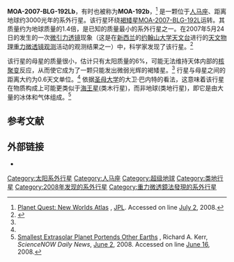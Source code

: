 {{Infobox Planet
| bgcolour = #A0B0FF
| image = MOA-2007-BLG-192L.jpg
| caption = MOA-2007-BLG-192Lb的艺术想象图
| name = MOA-2007-BLG-192Lb
| parent star = yes
| star = MOA-2007-BLG-192L
| planet = 
| constell = 人马座
| distance = 3000±1000光年<ref name=xxx />
| RA = {{RA|18|08|04}}<ref name=encyc>{{cite web |url=http://exoplanet.eu/star.php?st=MOA-2007-BLG-192-L |title=Notes for star MOA-2007-BLG-192-L |accessdate=2008-06-16 |work=The Extrasolar Planets Encyclopaedia |publisher= |date= |deadurl=yes |archiveurl=https://web.archive.org/web/20080926011854/http://exoplanet.eu/star.php?st=MOA-2007-BLG-192-L |archivedate=2008-09-26 }}</ref>
| DEC = {{DEC|−27|09|00}}<ref name=encyc />
| class = 
| discovery = yes
| discovery_ref = 
| discoverer = 巴内特等人
| discovered = 2008年5月30日
| discovery_method = 微引力透镜
| semimajor = 0.62<sup>+0.22</sup><sub>−0.16</sub><ref name=xxx /> 天文单位
| semiminor = 
| orbital_circ = 
| eccentricity = 
| period = 
| inclination = 
| long_periastron = 
| time_periastron = 
| semi-amp =
| physical_characteristics = yes
| mean_radius = 
| density = 
| surface_grav = 
| mass = 3.3<sup>+4.9</sup><sub>−1.6</sub><ref name=xxx />[[地球质量|M<sub>⊕</sub>]]
| minimum_mass =
| single_temperature = 
| magnitude =
}}
{{Sky|18|08|04|-|27|09|00|3000}}
'''MOA-2007-BLG-192Lb'''，有时也被称为'''MOA-192b'''，<ref>[http://planetquest.jpl.nasa.gov/atlas/atlas_search.cfm Planet Quest: New Worlds Atlas] {{Wayback|url=http://planetquest.jpl.nasa.gov/atlas/atlas_search.cfm |date=20080701125126 }}, [[JPL|JPL]].  Accessed on line [[July_2|July 2]], 2008.</ref> 是一颗位于[[人马座|人马座]]、距离地球约3000光年的系外行星。该行星环绕[[褐矮星|褐矮星]][[MOA-2007-BLG-192L|MOA-2007-BLG-192L]]运转。其质量约为地球质量的1.4倍，是已知的质量最小的系外行星之一。在2007年5月24日的发生的一次[[微引力透镜|微引力透镜]]现象（这是在[[新西兰|新西兰]]的[[约翰山大学天文台|约翰山大学天文台]]进行的[[天文物理重力微透镜观测|天文物理重力微透镜观测]]活动的观测结果之一）中，科学家发现了该行星。<ref name=xxx>{{Citation | title=A Low-Mass Planet with a Possible Sub-Stellar-Mass Host in Microlensing Event MOA-2007-BLG-192 | journal=[[The_Astrophysical_Journal|The Astrophysical Journal]] | volume=684 | issue=1 | pages=663–683 | last=Bennett | first=D. P. | last2=Bond | first2=I. A. | last3=Udalski | first3=A. | display-authors=etal | year=2008 | doi=10.1086/589940 | bibcode=2008ApJ...684..663B|arxiv = 0806.0025 }}</ref>

该行星的母星的质量很小，估计只有太阳质量的6%，可能无法维持天体内部的[[核聚变|核聚变]]反应，从而使它成为了一颗只能发出微弱光辉的褐矮星。<ref name=snow /> 行星与母星之间的距离大约为0.6天文单位。<ref name=xxx /> 依据[[圣母大学|圣母大学]]的大卫·巴内特的看法，这意味着该行星在物质构成上可能更类似于[[海王星|海王星]](类木行星)，而非地球(类地行星)，即它是由大量的冰体和气体组成。<ref name=snow>[http://sciencenow.sciencemag.org/cgi/content/full/2008/602/1 Smallest Extrasolar Planet Portends Other Earths] {{Wayback|url=http://sciencenow.sciencemag.org/cgi/content/full/2008/602/1 |date=20090228203047 }}, Richard A. Kerr, ''ScienceNOW Daily News'', [[June_2|June 2]], 2008.  Accessed on line [[June_16|June 16]], 2008.</ref>

== 参考文献 ==

{{Reflist|2}}

== 外部链接 ==

* {{cite web |url=http://www.nd.edu/~bennett/moa07blg192/ |title=MOA-2007-BLG-192Lb: A Low-Mass Planet with a Possible Sub-Stellar-Mass Host |accessdate=2008-06-28 |work= |publisher= |date= |deadurl=yes |archiveurl=https://web.archive.org/web/20080606045038/http://www.nd.edu/~bennett/moa07blg192/ |archivedate=2008-06-06 }}

[[Category:太阳系外行星|Category:太阳系外行星]]
[[Category:人马座|Category:人马座]]
[[Category:超级地球|Category:超级地球]]
[[Category:类地行星|Category:类地行星]]
[[Category:2008年发现的系外行星|Category:2008年发现的系外行星]]
[[Category:重力微透鏡法發現的系外行星|Category:重力微透鏡法發現的系外行星]]